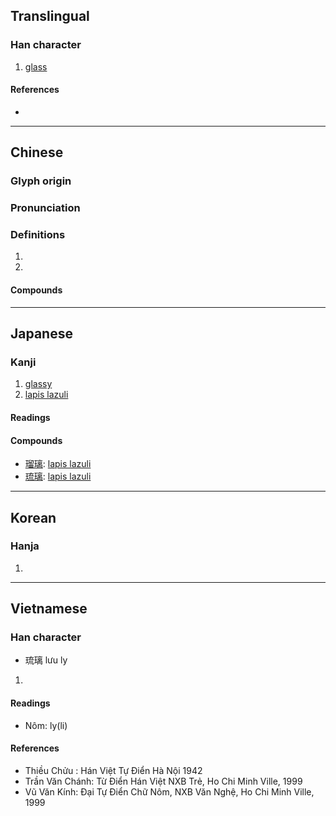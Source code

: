 {{also|琍}}
{{character info/new}}
==Translingual==

===Han character===
{{Han char|rn=96|rad=玉|as=11|sn=15|four=10127|canj=MGYUB|ids=⿰𤣩离}}

# [[glass]]

====References====
* {{Han ref|kx=0740.260|dkj=21196|dj=1150.170|hdz=21132.050|uh=7483|ud=29827|bh=BCFE|bd=48382}}

----

==Chinese==
{{zh-forms}}

===Glyph origin===
{{Han etym}}

===Pronunciation===
{{zh-pron
|m=lí
|c=lei4
|h=pfs=
|md=
|mn=lê/lî
|w=
|mc=y
|oc=y
|cat=
}}

===Definitions===
{{zh-hanzi}}

# {{zh-only|玻璃}}
# {{zh-only|琉璃}}

====Compounds====
{{zh-der|琉璃|玻璃|塑膠玻璃|吸熱玻璃|強化玻璃|彩色玻璃|光學玻璃|嵌玻璃|安全玻璃|吹玻璃|火玻璃|玻璃粉|琉璃燈|玻璃磚|玻璃圈|擋風玻璃|玻璃狀態|萬頃琉璃|玻璃畫|玻璃絲|琉璃珠|玻璃鋼|石英玻璃|玻璃紙|玻璃液|玻璃窗|玻璃心肝|硼玻璃|硬玻璃|琉璃工藝|玻璃纖維|泡沫玻璃|玻璃浮雕|琉璃磚|琉璃瓦|琉璃球兒|琉璃喇叭|玻璃體|玻璃絲襪|玻璃版|玻璃泉|玻璃帷幕|玻璃小鞋|琉璃廠|淨琉璃|玻璃布|毛玻璃|玻璃烤|磨砂玻璃|水玻璃|結晶玻璃|鈷玻璃|鉛玻璃|鋼化玻璃}}

----

==Japanese==

===Kanji===
{{ja-kanji|grade=c|rs=玉11}}

# [[glassy]]
# [[lapis lazuli]]

====Readings====
{{ja-readings
|goon=り
|kanon=り
|nanori=あき
}}

====Compounds====
* [[瑠璃]]: [[lapis lazuli]]
* [[琉璃]]: [[lapis lazuli]]

----

==Korean==

===Hanja===
{{ko-hanja|hangeul=[[리]]>[[이]]|eumhun=|rv=ri>i|mr=ri>i|y=li>i}}

# {{defn|lang=ko|sort=玉11}}

----

==Vietnamese==

===Han character===
{{vi-hantu|[[ly]], [[li]], [[lê]]|rs=玉11}}

* 琉璃 lưu ly

# {{defn|lang=vi|sort=玉11}}

====Readings====
* Nôm: ly(li)

====References====
* Thiều Chửu : Hán Việt Tự Điển Hà Nội 1942
* Trần Văn Chánh: Từ Điển Hán Việt NXB Trẻ, Ho Chi Minh Ville, 1999
* Vũ Văn Kính: Đại Tự Điển Chữ Nôm, NXB Văn Nghệ, Ho Chi Minh Ville, 1999